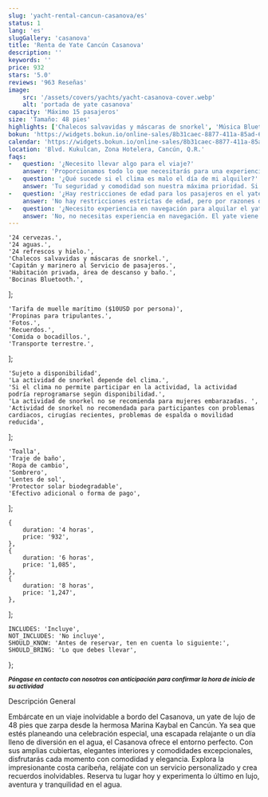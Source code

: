 ```yaml
---
slug: 'yacht-rental-cancun-casanova/es'
status: 1
lang: 'es'
slugGallery: 'casanova'
title: 'Renta de Yate Cancún Casanova'
description: ''
keywords: ''
price: 932
stars: '5.0'
reviews: '963 Reseñas'
image: 
    src: '/assets/covers/yachts/yacht-casanova-cover.webp'
    alt: 'portada de yate casanova'
capacity: 'Máximo 15 pasajeros'
size: 'Tamaño: 48 pies'
highlights: ['Chalecos salvavidas y máscaras de snorkel', 'Música Bluetooth']
bokun: 'https://widgets.bokun.io/online-sales/8b31caec-8877-411a-85ad-682828170619/experience/949734?partialView=1'
calendar: 'https://widgets.bokun.io/online-sales/8b31caec-8877-411a-85ad-682828170619/experience-calendar/949734'
location: 'Blvd. Kukulcan, Zona Hotelera, Cancún, Q.R.'
faqs:
-   question: '¿Necesito llevar algo para el viaje?'
    answer: 'Proporcionamos todo lo que necesitarás para una experiencia lujosa y cómoda. Sin embargo, recomendamos traer protector solar, un sombrero y cualquier artículo personal que desees para el día. Si planeas nadar o hacer snorkel, siéntete libre de traer trajes de baño y toallas, aunque estos también pueden ser proporcionados.'
-   question: '¿Qué sucede si el clima es malo el día de mi alquiler?'
    answer: 'Tu seguridad y comodidad son nuestra máxima prioridad. Si las condiciones climáticas no son seguras, trabajaremos contigo para reprogramar tu reserva u ofrecer opciones alternativas. Monitoreamos de cerca los pronósticos del tiempo para garantizar la mejor experiencia posible.'
-   question: '¿Hay restricciones de edad para los pasajeros en el yate?'
    answer: 'No hay restricciones estrictas de edad, pero por razones de seguridad, recomendamos que los niños pequeños estén acompañados por un adulto responsable. El yate está equipado con características de seguridad, incluidos chalecos salvavidas, para garantizar una experiencia segura para todos los huéspedes.'
-   question: '¿Necesito experiencia en navegación para alquilar el yate Casanova?'
    answer: 'No, no necesitas experiencia en navegación. El yate viene con una tripulación profesional para manejar todos los aspectos de la navegación, asegurando un viaje suave y agradable para ti y tus invitados.'
---
```



    '24 cervezas.',
    '24 aguas.',
    '24 refrescos y hielo.',
    'Chalecos salvavidas y máscaras de snorkel.',
    'Capitán y marinero al Servicio de pasajeros.',
    'Habitación privada, área de descanso y baño.',
    'Bocinas Bluetooth.',
];

    'Tarifa de muelle marítimo ($10USD por persona)',
    'Propinas para tripulantes.',
    'Fotos.',
    'Recuerdos.',
    'Comida o bocadillos.',
    'Transporte terrestre.',
];

    'Sujeto a disponibilidad',
    'La actividad de snorkel depende del clima.',
    'Si el clima no permite participar en la actividad, la actividad podría reprogramarse según disponibilidad.',
    'La actividad de snorkel no se recomienda para mujeres embarazadas. ',
    'Actividad de snorkel no recomendada para participantes con problemas cardiacos, cirugías recientes, problemas de espalda o movilidad reducida',
];

    'Toalla',
    'Traje de baño',
    'Ropa de cambio',
    'Sombrero',
    'Lentes de sol',
    'Protector solar biodegradable',
    'Efectivo adicional o forma de pago',
];

    {
        duration: '4 horas',
        price: '932',
    },
    {
        duration: '6 horas',
        price: '1,085',
    },
    {
        duration: '8 horas',
        price: '1,247',
    },
];

    INCLUDES: 'Incluye',
    NOT_INCLUDES: 'No incluye',
    SHOULD_KNOW: 'Antes de reservar, ten en cuenta lo siguiente:',
    SHOULD_BRING: 'Lo que debes llevar',
};

<TabPricesYacht client:visible infoPrices={infoPrices} lang={frontmatter.lang} />

<Inclusions includes={includes} notIncludes={notIncludes} i18n={i18n} />
<TagP><em><strong><small>Póngase en contacto con nosotros con anticipación para confirmar la hora de inicio de su actividad</small></strong></em></TagP>

<TagH2>Descripción General</TagH2>

<TagP>Embárcate en un viaje inolvidable a bordo del Casanova, un yate de lujo de 48 pies que zarpa desde la hermosa Marina Kaybal en Cancún. Ya sea que estés planeando una celebración especial, una escapada relajante o un día lleno de diversión en el agua, el Casanova ofrece el entorno perfecto. Con sus amplias cubiertas, elegantes interiores y comodidades excepcionales, disfrutarás cada momento con comodidad y elegancia. Explora la impresionante costa caribeña, relájate con un servicio personalizado y crea recuerdos inolvidables. Reserva tu lugar hoy y experimenta lo último en lujo, aventura y tranquilidad en el agua. </TagP>

<WhatYouShould shouldKnow={shouldKnow} shouldBring={shouldBring} i18n={i18n} />